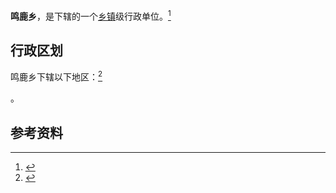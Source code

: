 {{中国乡级行政区|62/29/22/206/000}}

'''鸣鹿乡'''，是{{PRC admin/fullname|62/29/22/206/000|3}}下辖的一个[[乡镇|乡镇]]级行政单位。<ref>{{PRC admin/ref sgc|{{PRC admin/parent|62/29/22/206/000}}}}</ref>

== 行政区划 ==

鸣鹿乡下辖以下地区：<ref>{{PRC admin/ref sgc|62/29/22/206/000}}</ref>

{{PRC admin/children|62/29/22/206/000}}。

== 参考资料 ==

{{reflist}}

{{行政区划小作品}}
{{PRC admin/navcat|62/29/22/206/000}}